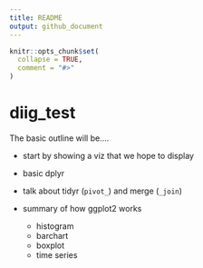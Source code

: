 ```yaml
---
title: README
output: github_document
---
```


<!-- README.md is generated from README.Rmd. Please edit that file -->

```r
knitr::opts_chunk$set(
  collapse = TRUE,
  comment = "#>"
)
```

# diig_test

<!-- badges: start -->
<!-- badges: end -->

The basic outline will be....

- start by showing a viz that we hope to display
- basic dplyr
- talk about tidyr (`pivot_ `)  and merge (`_join`)
- summary of how ggplot2 works

    - histogram
    - barchart
    - boxplot
    - time series
